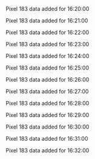 Pixel 183 data added for 16:20:00

Pixel 183 data added for 16:21:00

Pixel 183 data added for 16:22:00

Pixel 183 data added for 16:23:00

Pixel 183 data added for 16:24:00

Pixel 183 data added for 16:25:00

Pixel 183 data added for 16:26:00

Pixel 183 data added for 16:27:00

Pixel 183 data added for 16:28:00

Pixel 183 data added for 16:29:00

Pixel 183 data added for 16:30:00

Pixel 183 data added for 16:31:00

Pixel 183 data added for 16:32:00

